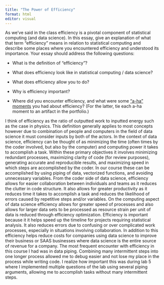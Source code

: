 ```yaml
---
title: "The Power of Efficiency"
format: html
editor: visual
---
```


As we’ve said in the class efficiency is a pivotal component of statistical computing (and data science). In this essay, give an explanation of what that term “efficiency” means in relation to statistical computing and describe some places where you encountered efficiency and understood its importance. Your essay should address the following questions:

-   What is the definition of “efficiency”?

-   What does efficiency look like in statistical computing / data science?

-   What does efficiency allow you to do?

-   Why is efficiency important?

-   Where did you encounter efficiency, and what were some [“a-ha” moments](https://www.merriam-webster.com/dictionary/aha%20moment) you had about efficiency? (For the latter, tie each a-ha moment to an artifact in the portfolio.)

I think of efficiency as the ratio of outputted work to inputted energy such as the case in physics. This definition generally applies to most concepts however due to combination of people and computers in the field of data science it must consider inputs by both of the actors. In the context of data science, efficiency can be thought of as minimizing the time (often times by the coder involved, but also by the computer) and computing power it takes to accomplish a task. Within these primary objectives it involves minimizing redundant processes, maximizing clarity of code (for review purposes), generating accurate and reproducible results, and maximizing speed in which steps are accomplished by the coder. In our course these can be accomplished by using piping of data, vectorized functions, and avoiding unnecessary variables. From the coder side of data science, efficiency allows for easier collaboration between individuals and teams as it reduces the clutter in code structure. It also allows for greater productivity as it reduces time it takes to accomplish a task and reduces the likelihood of errors caused by repetitive steps and/or variables. On the computing aspect of data science efficiency allows for greater speed of processes and also allows for larger data sets to be processed as resource strain per unit of data is reduced through efficiency optimization. Efficiency is important because it it helps speed up the timeline for projects requiring statistical analysis. It also reduces errors due to confusing or over complicated work processes, especially in situations involving collaboration. In addition to this efficiency helps reduce costs for companies using data science to improve their business or SAAS businesses where data science is the entire source of revenue for a company. The most frequent encounter with efficiency in this course I had was in data piping. Combining many intermittent steps into one longer process allowed me to debug easier and not lose my place in the process while writing code. I realize how important this was during lab 5 where I implemented multiple questions of the lab using several piping arguments, allowing me to accomplish tasks without many intermittent steps.
